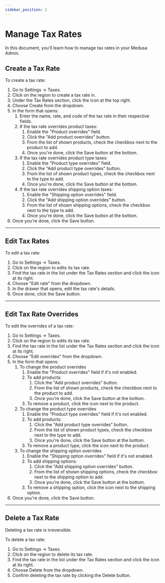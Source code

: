 ```yaml
---
sidebar_position: 2
---
```



# Manage Tax Rates

In this document, you’ll learn how to manage tax rates in your Medusa Admin.

## Create a Tax Rate

To create a tax rate:

1. Go to Settings → Taxes.
2. Click on the region to create a tax rate in.
3. Under the Tax Rates section, click the <InlineIcon Icon={EllipsisHorizontal} alt="three-dots" /> icon at the top right.
4. Choose Create from the dropdown.
5. In the form that opens:
    1. Enter the name, rate, and code of the tax rate in their respective fields.
    2. If the tax rate overrides product taxes:
        1. Enable the "Product overrides" field.
        2. Click the "Add product overrides" button.
        3. From the list of shown products, check the checkbox next to the product to add.
        4. Once you're done, click the Save button at the bottom.
    3. If the tax rate overrides product type taxes:
        1. Enable the "Product type overrides" field.
        2. Click the "Add product type overrides" button.
        3. From the list of shown product types, check the checkbox next to the type to add.
        4. Once you're done, click the Save button at the bottom.
    4. If the tax rate overrides shipping option taxes:
        1. Enable the "Shipping option overrides" field.
        2. Click the "Add shipping option overrides" button.
        3. From the list of shown shipping options, check the checkbox next to the type to add.
        4. Once you're done, click the Save button at the bottom.
6. Once you're done, click the Save button.

---

## Edit Tax Rates

To edit a tax rate:

1. Go to Settings → Taxes.
2. Click on the region to edits its tax rate.
3. Find the tax rate in the list under the Tax Rates section and click the <InlineIcon Icon={EllipsisHorizontal} alt="three-dots" /> icon at its right.
4. Choose "Edit rate" from the dropdown.
5. In the drawer that opens, edit the tax rate's details.
6. Once done, click the Save button.

---

## Edit Tax Rate Overrides

To edit the overrides of a tax rate:

1. Go to Settings → Taxes.
2. Click on the region to edits its tax rate.
3. Find the tax rate in the list under the Tax Rates section and click the <InlineIcon Icon={EllipsisHorizontal} alt="three-dots" /> icon at its right.
4. Choose "Edit overrides" from the dropdown.
5. In the form that opens:
    1. To change the product overrides
        1. Enable the "Product overrides" field if it's not enabled.
        2. To add products:
            1. Click the "Add product overrides" button.
            2. From the list of shown products, check the checkbox next to the product to add.
            3. Once you're done, click the Save button at the bottom.
        3. To remove a product, click the <InlineIcon Icon={XMark} alt="X" /> icon next to the product.
    2. To change the product type overrides
        1. Enable the "Product type overrides" field if it's not enabled.
        2. To add products:
            1. Click the "Add product type overrides" button.
            2. From the list of shown product types, check the checkbox next to the type to add.
            3. Once you're done, click the Save button at the bottom.
        3. To remove a product type, click the <InlineIcon Icon={XMark} alt="X" /> icon next to the product.
    3. To change the shipping option overrides
        1. Enable the "Shipping option overrides" field if it's not enabled.
        2. To add shipping options:
            1. Click the "Add shipping option overrides" button.
            2. From the list of shown shipping options, check the checkbox next to the shipping option to add.
            3. Once you're done, click the Save button at the bottom.
        3. To remove a shipping option, click the <InlineIcon Icon={XMark} alt="X" /> icon next to the shipping option.
6. Once you're done, click the Save button.

---

## Delete a Tax Rate

<Note type="warning">

Deleting a tax rate is irreversible.

</Note>

To delete a tax rate:

1. Go to Settings → Taxes.
2. Click on the region to delete its tax rate.
3. Find the tax rate in the list under the Tax Rates section and click the <InlineIcon Icon={EllipsisHorizontal} alt="three-dots" /> icon at its right.
4. Choose Delete from the dropdown.
5. Confirm deleting the tax rate by clicking the Delete button.
